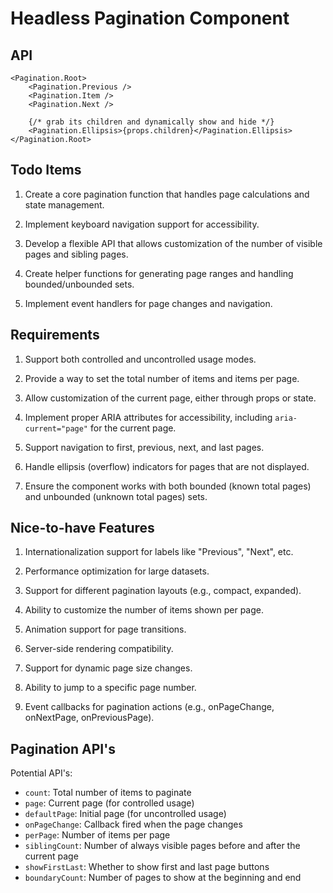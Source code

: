# Headless Pagination Component

## API

```
<Pagination.Root>
    <Pagination.Previous />
    <Pagination.Item />
    <Pagination.Next />

    {/* grab its children and dynamically show and hide */}
    <Pagination.Ellipsis>{props.children}</Pagination.Ellipsis>
</Pagination.Root>

```

## Todo Items

1. Create a core pagination function that handles page calculations and state management.

2. Implement keyboard navigation support for accessibility.

3. Develop a flexible API that allows customization of the number of visible pages and sibling pages.

4. Create helper functions for generating page ranges and handling bounded/unbounded sets.

5. Implement event handlers for page changes and navigation.

## Requirements

1. Support both controlled and uncontrolled usage modes.

2. Provide a way to set the total number of items and items per page.

3. Allow customization of the current page, either through props or state.

4. Implement proper ARIA attributes for accessibility, including `aria-current="page"` for the current page.

5. Support navigation to first, previous, next, and last pages.

6. Handle ellipsis (overflow) indicators for pages that are not displayed.

7. Ensure the component works with both bounded (known total pages) and unbounded (unknown total pages) sets.

## Nice-to-have Features

1. Internationalization support for labels like "Previous", "Next", etc.

2. Performance optimization for large datasets.

3. Support for different pagination layouts (e.g., compact, expanded).

4. Ability to customize the number of items shown per page.

5. Animation support for page transitions.

6. Server-side rendering compatibility.

7. Support for dynamic page size changes.

8. Ability to jump to a specific page number.

9. Event callbacks for pagination actions (e.g., onPageChange, onNextPage, onPreviousPage).

## Pagination API's

Potential API's:

- `count`: Total number of items to paginate
- `page`: Current page (for controlled usage)
- `defaultPage`: Initial page (for uncontrolled usage)
- `onPageChange`: Callback fired when the page changes
- `perPage`: Number of items per page
- `siblingCount`: Number of always visible pages before and after the current page
- `showFirstLast`: Whether to show first and last page buttons
- `boundaryCount`: Number of pages to show at the beginning and end
